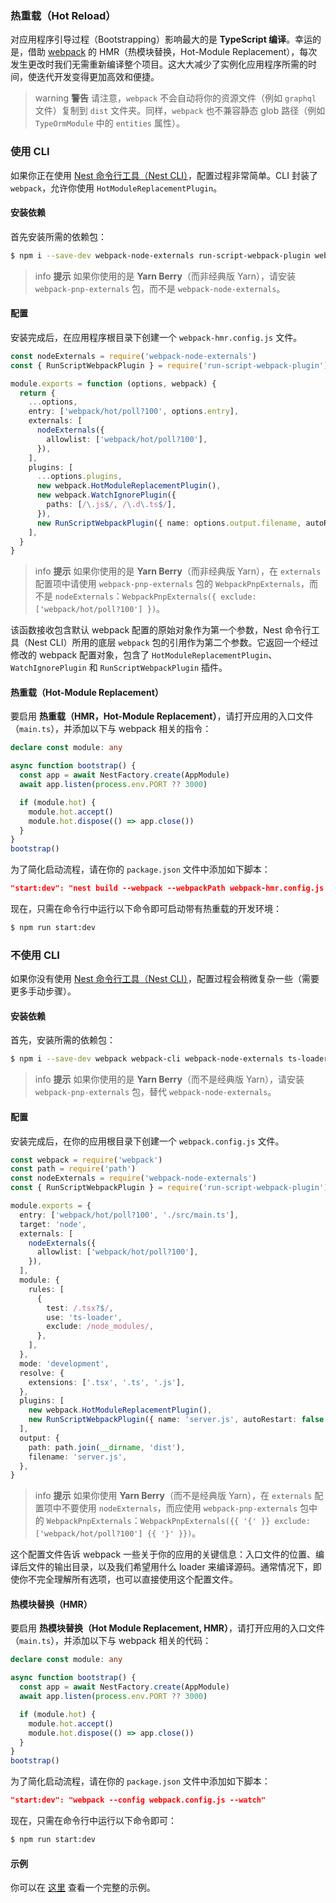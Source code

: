 ### 热重载（Hot Reload）

对应用程序引导过程（Bootstrapping）影响最大的是 **TypeScript 编译**。幸运的是，借助 [webpack](https://github.com/webpack/webpack) 的 HMR（热模块替换，Hot-Module Replacement），每次发生更改时我们无需重新编译整个项目。这大大减少了实例化应用程序所需的时间，使迭代开发变得更加高效和便捷。

> warning **警告** 请注意，`webpack` 不会自动将你的资源文件（例如 `graphql` 文件）复制到 `dist` 文件夹。同样，`webpack` 也不兼容静态 glob 路径（例如 `TypeOrmModule` 中的 `entities` 属性）。

### 使用 CLI

如果你正在使用 [Nest 命令行工具（Nest CLI）](https://docs.nestjs.com/cli/overview)，配置过程非常简单。CLI 封装了 `webpack`，允许你使用 `HotModuleReplacementPlugin`。

#### 安装依赖

首先安装所需的依赖包：

```bash
$ npm i --save-dev webpack-node-externals run-script-webpack-plugin webpack
```

> info **提示** 如果你使用的是 **Yarn Berry**（而非经典版 Yarn），请安装 `webpack-pnp-externals` 包，而不是 `webpack-node-externals`。

#### 配置

安装完成后，在应用程序根目录下创建一个 `webpack-hmr.config.js` 文件。

```ts
const nodeExternals = require('webpack-node-externals')
const { RunScriptWebpackPlugin } = require('run-script-webpack-plugin')

module.exports = function (options, webpack) {
  return {
    ...options,
    entry: ['webpack/hot/poll?100', options.entry],
    externals: [
      nodeExternals({
        allowlist: ['webpack/hot/poll?100'],
      }),
    ],
    plugins: [
      ...options.plugins,
      new webpack.HotModuleReplacementPlugin(),
      new webpack.WatchIgnorePlugin({
        paths: [/\.js$/, /\.d\.ts$/],
      }),
      new RunScriptWebpackPlugin({ name: options.output.filename, autoRestart: false }),
    ],
  }
}
```

> info **提示** 如果你使用的是 **Yarn Berry**（而非经典版 Yarn），在 `externals` 配置项中请使用 `webpack-pnp-externals` 包的 `WebpackPnpExternals`，而不是 `nodeExternals`：`WebpackPnpExternals({ exclude: ['webpack/hot/poll?100'] })`。

该函数接收包含默认 webpack 配置的原始对象作为第一个参数，Nest 命令行工具（Nest CLI）所用的底层 `webpack` 包的引用作为第二个参数。它返回一个经过修改的 webpack 配置对象，包含了 `HotModuleReplacementPlugin`、`WatchIgnorePlugin` 和 `RunScriptWebpackPlugin` 插件。

#### 热重载（Hot-Module Replacement）

要启用 **热重载（HMR，Hot-Module Replacement）**，请打开应用的入口文件（`main.ts`），并添加以下与 webpack 相关的指令：

```ts
declare const module: any

async function bootstrap() {
  const app = await NestFactory.create(AppModule)
  await app.listen(process.env.PORT ?? 3000)

  if (module.hot) {
    module.hot.accept()
    module.hot.dispose(() => app.close())
  }
}
bootstrap()
```

为了简化启动流程，请在你的 `package.json` 文件中添加如下脚本：

```json
"start:dev": "nest build --webpack --webpackPath webpack-hmr.config.js --watch"
```

现在，只需在命令行中运行以下命令即可启动带有热重载的开发环境：

```bash
$ npm run start:dev
```

### 不使用 CLI

如果你没有使用 [Nest 命令行工具（Nest CLI）](https://docs.nestjs.com/cli/overview)，配置过程会稍微复杂一些（需要更多手动步骤）。

#### 安装依赖

首先，安装所需的依赖包：

```bash
$ npm i --save-dev webpack webpack-cli webpack-node-externals ts-loader run-script-webpack-plugin
```

> info **提示** 如果你使用的是 **Yarn Berry**（而不是经典版 Yarn），请安装 `webpack-pnp-externals` 包，替代 `webpack-node-externals`。

#### 配置

安装完成后，在你的应用根目录下创建一个 `webpack.config.js` 文件。

```ts
const webpack = require('webpack')
const path = require('path')
const nodeExternals = require('webpack-node-externals')
const { RunScriptWebpackPlugin } = require('run-script-webpack-plugin')

module.exports = {
  entry: ['webpack/hot/poll?100', './src/main.ts'],
  target: 'node',
  externals: [
    nodeExternals({
      allowlist: ['webpack/hot/poll?100'],
    }),
  ],
  module: {
    rules: [
      {
        test: /.tsx?$/,
        use: 'ts-loader',
        exclude: /node_modules/,
      },
    ],
  },
  mode: 'development',
  resolve: {
    extensions: ['.tsx', '.ts', '.js'],
  },
  plugins: [
    new webpack.HotModuleReplacementPlugin(),
    new RunScriptWebpackPlugin({ name: 'server.js', autoRestart: false }),
  ],
  output: {
    path: path.join(__dirname, 'dist'),
    filename: 'server.js',
  },
}
```

> info **提示** 如果你使用 **Yarn Berry**（而不是经典版 Yarn），在 `externals` 配置项中不要使用 `nodeExternals`，而应使用 `webpack-pnp-externals` 包中的 `WebpackPnpExternals`：`WebpackPnpExternals({{ '{' }} exclude: ['webpack/hot/poll?100'] {{ '}' }})`。

这个配置文件告诉 webpack 一些关于你的应用的关键信息：入口文件的位置、编译后文件的输出目录，以及我们希望用什么 loader 来编译源码。通常情况下，即使你不完全理解所有选项，也可以直接使用这个配置文件。

#### 热模块替换（HMR）

要启用 **热模块替换（Hot Module Replacement, HMR）**，请打开应用的入口文件（`main.ts`），并添加以下与 webpack 相关的代码：

```ts
declare const module: any

async function bootstrap() {
  const app = await NestFactory.create(AppModule)
  await app.listen(process.env.PORT ?? 3000)

  if (module.hot) {
    module.hot.accept()
    module.hot.dispose(() => app.close())
  }
}
bootstrap()
```

为了简化启动流程，请在你的 `package.json` 文件中添加如下脚本：

```json
"start:dev": "webpack --config webpack.config.js --watch"
```

现在，只需在命令行中运行以下命令即可：

```bash
$ npm run start:dev
```

#### 示例

你可以在 [这里](https://github.com/nestjs/nest/tree/master/sample/08-webpack) 查看一个完整的示例。
